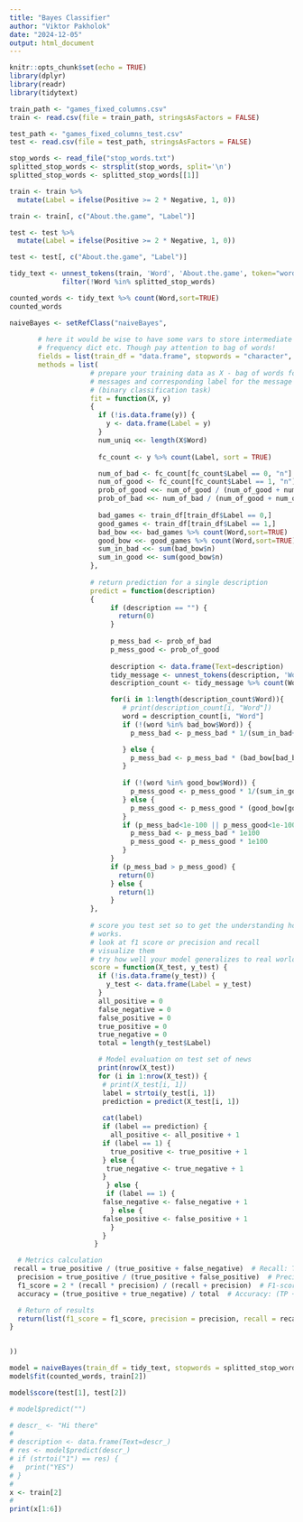 ---
title: "Bayes Classifier"
author: "Viktor Pakholok"
date: "2024-12-05"
output: html_document
---

```{r setup, include=FALSE}
knitr::opts_chunk$set(echo = TRUE)
library(dplyr)
library(readr)
library(tidytext)
```

```{r}
train_path <- "games_fixed_columns.csv"
train <- read.csv(file = train_path, stringsAsFactors = FALSE)
```

```{r}

test_path <- "games_fixed_columns_test.csv"
test <- read.csv(file = test_path, stringsAsFactors = FALSE)

```


```{r}
stop_words <- read_file("stop_words.txt")
splitted_stop_words <- strsplit(stop_words, split='\n')
splitted_stop_words <- splitted_stop_words[[1]]
```

```{r}
train <- train %>%
  mutate(Label = ifelse(Positive >= 2 * Negative, 1, 0))

train <- train[, c("About.the.game", "Label")]
```

```{r}
test <- test %>%
  mutate(Label = ifelse(Positive >= 2 * Negative, 1, 0))

test <- test[, c("About.the.game", "Label")]
```

```{r}
tidy_text <- unnest_tokens(train, 'Word', 'About.the.game', token="words") %>%
             filter(!Word %in% splitted_stop_words)
```

```{r}
counted_words <- tidy_text %>% count(Word,sort=TRUE)
counted_words
```

```{r}

naiveBayes <- setRefClass("naiveBayes",
                          
       # here it would be wise to have some vars to store intermediate result
       # frequency dict etc. Though pay attention to bag of words! 
       fields = list(train_df = "data.frame", stopwords = "character", prob_of_bad = "numeric", prob_of_good = "numeric", num_uniq = "numeric", bad_bow = "data.frame", good_bow = "data.frame", sum_in_bad = "numeric", sum_in_good = "numeric"),
       methods = list(
                    # prepare your training data as X - bag of words for each of your
                    # messages and corresponding label for the message encoded as 0 or 1 
                    # (binary classification task)
                    fit = function(X, y)
                    {
                      if (!is.data.frame(y)) {
                        y <- data.frame(Label = y)
                      }
                      num_uniq <<- length(X$Word)
                      
                      fc_count <- y %>% count(Label, sort = TRUE)

                      num_of_bad <- fc_count[fc_count$Label == 0, "n"]
                      num_of_good <- fc_count[fc_count$Label == 1, "n"]
                      prob_of_good <<- num_of_good / (num_of_good + num_of_bad)
                      prob_of_bad <<- num_of_bad / (num_of_good + num_of_bad)
                      
                      bad_games <- train_df[train_df$Label == 0,]
                      good_games <- train_df[train_df$Label == 1,]
                      bad_bow <<- bad_games %>% count(Word,sort=TRUE)
                      good_bow <<- good_games %>% count(Word,sort=TRUE)
                      sum_in_bad <<- sum(bad_bow$n)
                      sum_in_good <<- sum(good_bow$n)
                    },
                    
                    # return prediction for a single description 
                    predict = function(description)
                    {
                         if (description == "") {
                           return(0)
                         }
                      
                         p_mess_bad <- prob_of_bad 
                         p_mess_good <- prob_of_good 
                         
                         description <- data.frame(Text=description)
                         tidy_message <- unnest_tokens(description, 'Word', 'Text', token="words") %>% filter(!Word %in% stopwords)
                         description_count <- tidy_message %>% count(Word)

                         for(i in 1:length(description_count$Word)){
                            # print(description_count[i, "Word"])
                            word = description_count[i, "Word"]
                            if (!(word %in% bad_bow$Word)) {
                              p_mess_bad <- p_mess_bad * 1/(sum_in_bad+num_uniq)

                            } else {
                              p_mess_bad <- p_mess_bad * (bad_bow[bad_bow$Word == word, "n"] + 1)/(sum_in_bad+num_uniq)
                            }
                            
                            if (!(word %in% good_bow$Word)) {
                              p_mess_good <- p_mess_good * 1/(sum_in_good+num_uniq)
                            } else {
                              p_mess_good <- p_mess_good * (good_bow[good_bow$Word == word, "n"] + 1)/(sum_in_good+num_uniq)
                            }
                            if (p_mess_bad<1e-100 || p_mess_good<1e-100) {
                              p_mess_bad <- p_mess_bad * 1e100
                              p_mess_good <- p_mess_good * 1e100
                            }
                         }
                         if (p_mess_bad > p_mess_good) {
                           return(0)
                         } else {
                           return(1)
                         }
                    },
                    
                    # score you test set so to get the understanding how well you model
                    # works.
                    # look at f1 score or precision and recall
                    # visualize them 
                    # try how well your model generalizes to real world data! 
                    score = function(X_test, y_test) {
                      if (!is.data.frame(y_test)) {
                        y_test <- data.frame(Label = y_test)
                      }
                      all_positive = 0
                      false_negative = 0
                      false_positive = 0
                      true_positive = 0
                      true_negative = 0
                      total = length(y_test$Label)

                      # Model evaluation on test set of news
                      print(nrow(X_test))
                      for (i in 1:nrow(X_test)) {
                       # print(X_test[i, 1])
                       label = strtoi(y_test[i, 1])
                       prediction = predict(X_test[i, 1])
    
                       cat(label)
                       if (label == prediction) {
                         all_positive <- all_positive + 1
                       if (label == 1) {
                         true_positive <- true_positive + 1
                       } else {
                        true_negative <- true_negative + 1
                       }
                        } else {
                        if (label == 1) {
                       false_negative <- false_negative + 1
                         } else {
                       false_positive <- false_positive + 1
                         }
                       }
                     }

  # Metrics calculation
 recall = true_positive / (true_positive + false_negative)  # Recall: TP / (TP + FN)
  precision = true_positive / (true_positive + false_positive)  # Precision: TP / (TP + FP)
  f1_score = 2 * (recall * precision) / (recall + precision)  # F1-score: 
  accuracy = (true_positive + true_negative) / total  # Accuracy: (TP + TN) / Total

  # Return of results
  return(list(f1_score = f1_score, precision = precision, recall = recall, accuracy = accuracy))
}

                    
))
```

```{r}
model = naiveBayes(train_df = tidy_text, stopwords = splitted_stop_words)
model$fit(counted_words, train[2])
```

```{r}
model$score(test[1], test[2])

# model$predict("")

```

```{r}
# descr_ <- "Hi there"
# 
# description <- data.frame(Text=descr_)
# res <- model$predict(descr_)
# if (strtoi("1") == res) {
#   print("YES")
# }
# 
x <- train[2]
#   
print(x[1:6])


```